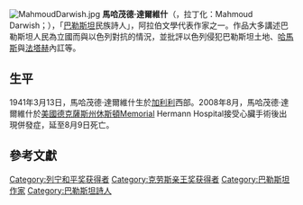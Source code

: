 {{noteTA
|1=zh-cn:得克萨斯州; zh-tw:德克薩斯州; zh-hk:德薩斯州;
}}
[[File:MahmoudDarwish.jpg|thumb]]
'''馬哈茂德·達爾維什'''（{{lang-ar|محمود درويش}}，拉丁化：Mahmoud Darwish；{{bd|1941年|3月13日|2008年|8月9日|catIdx=Darwish, Mahmoud}}），「[[巴勒斯坦|巴勒斯坦]]民族詩人」{{參|《巴勒斯坦民族詩人病逝》，《[[明報|明報]]》A32頁，2008年8月11日。}}{{參|《[http://news.bbc.co.uk/1/hi/world/middle_east/7551918.stm Palestinian 'national poet' dies]》，[[英國廣播公司|英國廣播公司]]（BBC），2008年8月9日。}}，阿拉伯文學代表作家之一。作品大多講述巴勒斯坦人民為立國而與以色列對抗的情況，並批評以色列侵犯巴勒斯坦土地、[[哈馬斯|哈馬斯]]與[[法塔赫|法塔赫]]內訌等。

==生平==
1941年3月13日，馬哈茂德·達爾維什生於[[加利利|加利利]]西部。2008年8月，馬哈茂德·達爾維什於[[美國|美國]][[德克薩斯州|德克薩斯州]][[休斯頓|休斯頓]]Memorial Hermann Hospital接受心臟手術後出現併發症，延至8月9日死亡。

==參考文獻==
{{reffoot}}

{{Authority control}}
{{DEFAULTSORT:Darwish, Mahmoud}}
[[Category:列宁和平奖获得者|Category:列宁和平奖获得者]]
[[Category:克劳斯亲王奖获得者|Category:克劳斯亲王奖获得者]]
[[Category:巴勒斯坦作家|Category:巴勒斯坦作家]]
[[Category:巴勒斯坦詩人|Category:巴勒斯坦詩人]]
